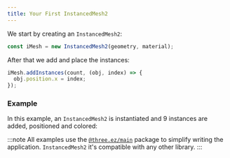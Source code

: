 ```yaml
---
title: Your First InstancedMesh2
---
```


We start by creating an `InstancedMesh2`:

```ts
const iMesh = new InstancedMesh2(geometry, material);
```

After that we add and place the instances:

```ts
iMesh.addInstances(count, (obj, index) => {
  obj.position.x = index;
});
```

### Example

In this example, an `InstancedMesh2` is instantiated and 9 instances are added, positioned and colored:

:::note 
All examples use the [`@three.ez/main`](https://github.com/agargaro/three.ez) package to simplify writing the application. 
`InstancedMesh2` it's compatible with any other library.
:::

<Example path='first'/>
